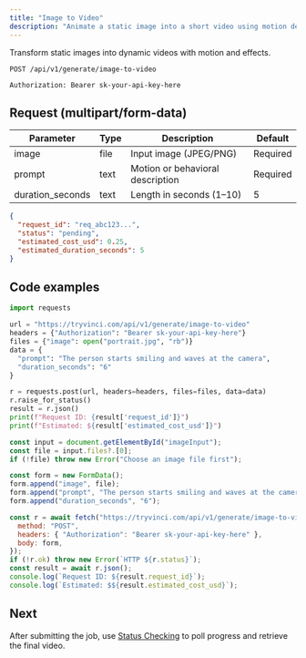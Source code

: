 ```yaml
---
title: "Image to Video"
description: "Animate a static image into a short video using motion described by a prompt."
---
```


Transform static images into dynamic videos with motion and effects.

```http title="Endpoint"
POST /api/v1/generate/image-to-video
```

```http title="Authentication"
Authorization: Bearer sk-your-api-key-here
```

## Request (multipart/form-data)

| Parameter         | Type | Description                         | Default |
| ----------------- | ---- | ----------------------------------- | ------- |
| image             | file | Input image (JPEG/PNG)              | Required |
| prompt            | text | Motion or behavioral description    | Required |
| duration_seconds  | text | Length in seconds (1–10)            | 5 |

```json title="200 OK"
{
  "request_id": "req_abc123...",
  "status": "pending",
  "estimated_cost_usd": 0.25,
  "estimated_duration_seconds": 5
}
```

## Code examples

```python title="image_to_video.py"
import requests

url = "https://tryvinci.com/api/v1/generate/image-to-video"
headers = {"Authorization": "Bearer sk-your-api-key-here"}
files = {"image": open("portrait.jpg", "rb")}
data = {
  "prompt": "The person starts smiling and waves at the camera",
  "duration_seconds": "6"
}

r = requests.post(url, headers=headers, files=files, data=data)
r.raise_for_status()
result = r.json()
print(f"Request ID: {result['request_id']}")
print(f"Estimated: ${result['estimated_cost_usd']}")
```

```javascript title="image_to_video.js"
const input = document.getElementById("imageInput");
const file = input.files?.[0];
if (!file) throw new Error("Choose an image file first");

const form = new FormData();
form.append("image", file);
form.append("prompt", "The person starts smiling and waves at the camera");
form.append("duration_seconds", "6");

const r = await fetch("https://tryvinci.com/api/v1/generate/image-to-video", {
  method: "POST",
  headers: { "Authorization": "Bearer sk-your-api-key-here" },
  body: form,
});
if (!r.ok) throw new Error(`HTTP ${r.status}`);
const result = await r.json();
console.log(`Request ID: ${result.request_id}`);
console.log(`Estimated: $${result.estimated_cost_usd}`);
```

## Next
After submitting the job, use [Status Checking](/docs/api-reference/status-checking) to poll progress and retrieve the final video.
